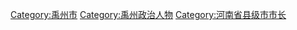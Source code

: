 [[Category:禹州市|Category:禹州市]]
[[Category:禹州政治人物|Category:禹州政治人物]]
[[Category:河南省县级市市长|Category:河南省县级市市长]]